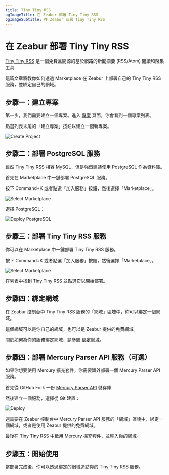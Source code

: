 ```yaml
---
title: Tiny Tiny RSS
ogImageTitle: 在 Zeabur 部署 Tiny Tiny RSS
ogImageSubtitle: 在 Zeabur 部署 Tiny Tiny RSS
---
```


# 在 Zeabur 部署 Tiny Tiny RSS

[Tiny Tiny RSS](https://tt-rss.org/) 是一個免費且開源的基於網路的新聞摘要 (RSS/Atom) 閱讀和聚集工具

這篇文章將教你如何透過 Marketplace 在 Zeabur 上部署自己的 Tiny Tiny RSS 服務，並綁定自己的網域。

## 步驟一：建立專案

第一步，我們需要建立一個專案。進入 [專案](https://dash.zeabur.com/projects) 頁面，你會看到一個專案列表。

點選列表末尾的「建立專案」按鈕以建立一個新專案。

![Create Project](/deploy/common/create-project.en-US.png)

## 步驟二：部署 PostgreSQL 服務

雖然 Tiny Tiny RSS 相容 MySQL，但是強烈建議使用 PostgreSQL 作為資料庫。

首先在 Marketplace 中一鍵部署 PostgreSQL 服務。

按下 Command+K 或者點選「加入服務」按鈕，然後選擇「Marketplace」。

![Select Marketplace](/deploy/common/select-service.en-US.png)

選擇 PostgreSQL：

![Deploy PostgreSQL](/marketplace/postgresql/deploy.png)

## 步驟三：部署 Tiny Tiny RSS 服務

你可以在 Marketplace 中一鍵部署 Tiny Tiny RSS 服務。

按下 Command+K 或者點選「加入服務」按鈕，然後選擇「Marketplace」。

![Select Marketplace](/deploy/common/select-service.en-US.png)

在列表中找到 Tiny Tiny RSS 並點選它以開始部署。

## 步驟四：綁定網域

在 Zeabur 控制台中 Tiny Tiny RSS 服務的「網域」區塊中，你可以綁定一個網域。

這個網域可以是你自己的網域，也可以是 Zeabur 提供的免費網域。

關於如何為你的服務綁定網域，請參閱 [綁定網域](../deploy/domain-binding)。

## 步驟四：部署 Mercury Parser API 服務（可選）

如果你想要使用 Mercury 擴充套件，你需要額外部署一個 Mercury Parser API 服務。

首先從 GitHub Fork 一份 [Mercury Parser API](https://github.com/HenryQW/mercury-parser-api) 儲存庫

然後建立一個服務，選擇從 Git 建置：

![Deploy](/deploy/common/select-service.en-US.png)

還需要在 Zeabur 控制台中 Mercury Parser API 服務的「網域」區塊中，綁定一個網域，或者是使用 Zeabur 提供的免費網域。

最後在 Tiny Tiny RSS 中啟用 Mercury 擴充套件，並輸入你的網域。

## 步驟五：開始使用

當部署完成後，你可以透過綁定的網域造訪你的 Tiny Tiny RSS 服務。
